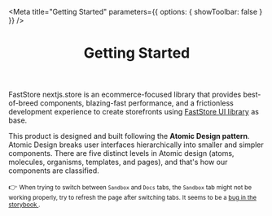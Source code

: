 
<Meta
  title="Getting Started"
  parameters={{ options: { showToolbar: false } }}
/>

<header>

# Getting Started

</header>

FastStore nextjs.store is an ecommerce-focused library that provides best-of-breed components, blazing-fast performance, and a frictionless development experience to create storefronts using [FastStore UI library](https://www.faststore.dev/reference/ui/faststore-ui) as base.

This product is designed and built following the **Atomic Design pattern**. Atomic Design breaks user interfaces hierarchically into smaller and simpler components. There are five distinct levels in Atomic design (atoms, molecules, organisms, templates, and pages), and that's how our components are classified.

<section className="sbdocs-callout">
  <span aria-label="Warning">&#128073;</span>
  <small>
    When trying to switch between
    <code>Sandbox</code> and <code>Docs</code> tabs, the <code>Sandbox</code> tab
    might not be working properly, try to refresh the page after switching tabs.
    It seems to be a <a href="https://github.com/storybookjs/storybook/issues/17625">
      bug in the storybook
    </a>.
  </small>
</section>
